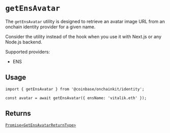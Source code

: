# `getEnsAvatar`

The `getEnsAvatar` utility is designed to retrieve an avatar image
URL from an onchain identity provider for a given name.

Consider the utility instead of the hook when you
use it with Next.js or any Node.js backend.

Supported providers:

- ENS

## Usage

```tsx
import { getEnsAvatar } from '@coinbase/onchainkit/identity';

const avatar = await getEnsAvatar({ ensName: 'vitalik.eth' });
```

## Returns

[`Promise<GetEnsAvatarReturnType>`](/identity/types#getensavatarreturntype)
